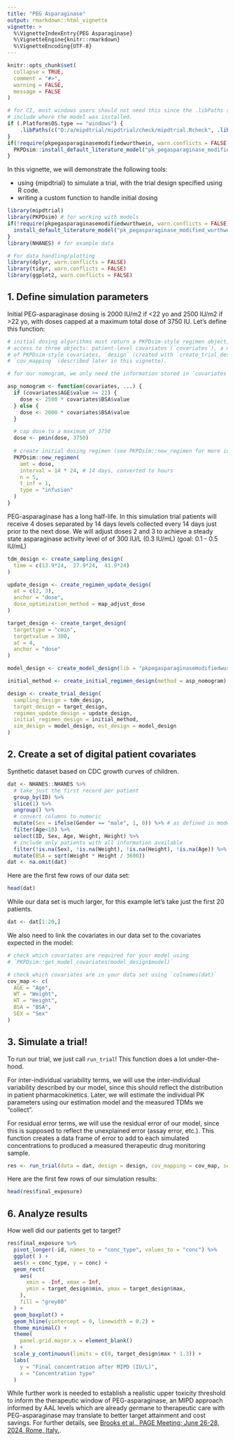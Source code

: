 ```yaml
---
title: "PEG Asparaginase"
output: rmarkdown::html_vignette
vignette: >
  %\VignetteIndexEntry{PEG Asparaginase}
  %\VignetteEngine{knitr::rmarkdown}
  %\VignetteEncoding{UTF-8}
---
```


```r
knitr::opts_chunk$set(
  collapse = TRUE,
  comment = "#>",
  warning = FALSE, 
  message = FALSE
)
```

```r
# for CI, most windows users should not need this since the .libPaths should
# include where the model was installed.
if (.Platform$OS.type == "windows") { 
    .libPaths(c("D:/a/mipdtrial/mipdtrial/check/mipdtrial.Rcheck", .libPaths()))
}
if(!require(pkpegasparaginasemodifiedwurthwein, warn.conflicts = FALSE)) {
  PKPDsim::install_default_literature_model("pk_pegasparaginase_modified_wurthwein")
}
```

In this vignette, we will demonstrate the following tools:

* using {mipdtrial} to simulate a trial, with the trial design specified using
  R code.
* writing a custom function to handle initial dosing

```r
library(mipdtrial)
library(PKPDsim) # for working with models
if(!require(pkpegasparaginasemodifiedwurthwein, warn.conflicts = FALSE)) {
  install_default_literature_model("pk_pegasparaginase_modified_wurthwein")
}
library(NHANES) # for example data

# For data handling/plotting
library(dplyr, warn.conflicts = FALSE)
library(tidyr, warn.conflicts = FALSE)
library(ggplot2, warn.conflicts = FALSE)

```

## 1. Define simulation parameters

Initial PEG-asparaginase dosing is 2000 IU/m2 if <22 yo and 2500 IU/m2 if >22 
yo, with doses capped at a maximum total dose of 3750 IU. Let's define this
function:

```r
# initial dosing algorithms must return a PKPDsim-style regimen object, and has
# access to three objects: patient-level covariates (`covariates`), a named list
# of PKPDsim-style covariates, `design` (created with `create_trial_design`) and
# `cov_mapping` (described later in this vignette).

# for our nomogram, we only need the information stored in `covariates`

asp_nomogram <- function(covariates, ...) {
  if (covariates$AGE$value >= 22) {
    dose <- 2500 * covariates$BSA$value
  } else {
    dose <- 2000 * covariates$BSA$value
  }

  # cap dose to a maximum of 3750
  dose <- pmin(dose, 3750)
  
  # create initial dosing regimen (see PKPDsim::new_regimen for more info)
  PKPDsim::new_regimen(
    amt = dose, 
    interval = 14 * 24, # 14 days, converted to hours
    n = 5,
    t_inf = 1,
    type = "infusion"
  )
}
```

PEG-asparaginase has a long half-life. In this simulation trial patients 
will receive 4 doses separated by 14 days levels collected every 14 days just 
prior to the next dose. We will adjust doses 2 and 3 to achieve a steady state 
asparaginase activity level of of 300 IU/L (0.3 IU/mL) (goal: 0.1 - 0.5 IU/mL)

```r
tdm_design <- create_sampling_design(
  time = c(13.9*24,  27.9*24,  41.9*24)
)

update_design <- create_regimen_update_design(
  at = c(2, 3),
  anchor = "dose",
  dose_optimization_method = map_adjust_dose
)

target_design <- create_target_design(
  targettype = "cmin", 
  targetvalue = 300,
  at = 4,
  anchor = "dose"
)

model_design <- create_model_design(lib = "pkpegasparaginasemodifiedwurthwein")

initial_method <- create_initial_regimen_design(method = asp_nomogram)

design <- create_trial_design(
  sampling_design = tdm_design,
  target_design = target_design,
  regimen_update_design = update_design,
  initial_regimen_design = initial_method,
  sim_design = model_design, est_design = model_design
)

```

## 2. Create a set of digital patient covariates

Synthetic dataset based on CDC growth curves of children.

```r
dat <- NHANES::NHANES %>%
  # take just the first record per patient
  group_by(ID) %>%
  slice(1) %>%
  ungroup() %>%
  # convert columns to numeric
  mutate(Sex = ifelse(Gender == "male", 1, 0)) %>% # as defined in models
  filter(Age<18) %>%
  select(ID, Sex, Age, Weight, Height) %>%
  # include only patients with all information available
  filter(!is.na(Sex), !is.na(Weight), !is.na(Height), !is.na(Age)) %>%
  mutate(BSA = sqrt(Weight * Height / 3600))
dat <- na.omit(dat)
```

Here are the first few rows of our data set:

```r
head(dat)
```

While our data set is much larger, for this example let's take just the first
20 patients. 

```r
dat <- dat[1:20,]
```

We also need to link the covariates in our data set to the covariates expected
in the model:

```r
# check which covariates are required for your model using 
# `PKPDsim::get_model_covariates(model_design$model)`

# check which covariates are in your data set using `colnames(dat)`
cov_map <- c(
  AGE = "Age", 
  WT = "Weight", 
  HT = "Height", 
  BSA = "BSA",
  SEX = "Sex"
)
```

## 3. Simulate a trial!

To run our trial, we just call `run_trial`! This function does a lot under-the-
hood.

For inter-individual variability terms, we will use the inter-individual
variability described by our model, since this should reflect the distribution 
in patient pharmacokinetics. Later, we will estimate the individual PK 
parameters using our estimation model and the measured TDMs we "collect".

For residual error terms, we will use the residual error of our  model,
since this is supposed to reflect the unexplained error (assay error, 
etc.). This function creates a data frame of error to add to each simulated 
concentrations to produced a measured therapeutic drug monitoring sample.

```r
res <- run_trial(data = dat, design = design, cov_mapping = cov_map, seed = 1)

```



Here are the first few rows of our simulation results:

```r
head(res$final_exposure)
```

## 6. Analyze results

How well did our patients get to target?

```r
res$final_exposure %>%
  pivot_longer(-id, names_to = "conc_type", values_to = "conc") %>%
  ggplot( ) +
  aes(x = conc_type, y = conc) +
  geom_rect(
    aes(
      xmin = -Inf, xmax = Inf, 
      ymin = target_design$min, ymax = target_design$max,
    ),
    fill = "grey80"
  ) +
  geom_boxplot() +
  geom_hline(yintercept = 0, linewidth = 0.2) +
  theme_minimal() +
  theme(
    panel.grid.major.x = element_blank()
  ) +
  scale_y_continuous(limits = c(0, target_design$max * 1.3)) +
  labs(
    y = "Final concentration after MIPD (IU/L)",
    x = "Concentration type"
  )
```

While further work is needed to establish a realistic upper toxicity threshold
to inform the therapeutic window of PEG-asparaginase, an MIPD approach informed
by AAL levels which are already germane to therapeutic care with
PEG-asparaginase may translate to better target attainment and cost savings. For
further details, see [Brooks et al., PAGE Meeting; June 26-28, 2024, Rome,
Italy.](https://www.page-meeting.org/default.asp?abstract=10796).
